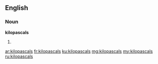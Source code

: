 ==English==

===Noun===
'''kilopascals'''

#{{plural of|kilopascal}}

[[ar:kilopascals]]
[[fr:kilopascals]]
[[ku:kilopascals]]
[[mg:kilopascals]]
[[my:kilopascals]]
[[ru:kilopascals]]